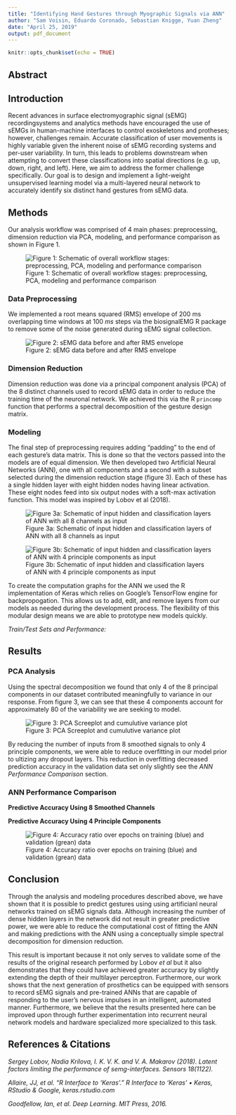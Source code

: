 ```yaml
---
title: "Identifying Hand Gestures through Myographic Signals via ANN"
author: "Sam Voisin, Eduardo Coronado, Sebastian Knigge, Yuan Zheng"
date: "April 25, 2019"
output: pdf_document
---
```


```r
knitr::opts_chunk$set(echo = TRUE)
```


## Abstract


## Introduction

Recent advances in surface electromyographic signal (sEMG) recordingsystems and analytics methods have encouraged the use of sEMGs in human-machine interfaces to control exoskeletons and protheses; however, challenges remain. Accurate classification of user movements is highly variable given the inherent noise of sEMG recording systems and per-user variability. In turn, this leads to problems downstream when attempting to convert these classifications into spatial directions (e.g. up, down, right, and left). Here, we aim to address the former challenge specifically. Our goal is to design and implement a light-weight unsupervised learning model via a multi-layered neural network to accurately identify six distinct hand gestures from sEMG data.


## Methods

Our analysis workflow was comprised of 4 main phases: preprocessing, dimension reduction via PCA, modeling, and performance comparison as shown in Figure $1$.

![Figure 1: Schematic of overall workflow stages: preprocessing, PCA, modeling and performance comparison](/Graphics/Flow.png)

### Data Preprocessing

We implemented a root means squared (RMS) envelope of $200$ ms overlapping time windows at $100$ $ms$ steps via the biosignalEMG R package to remove some of the noise generated during sEMG signal collection.

![Figure 2: sEMG data before and after RMS envelope](/Graphics/smooth_ex.png)

### Dimension Reduction

Dimension reduction was done via a principal component analysis (PCA) of the 8 distinct channels used to record sEMG data in order to reduce the training time of the neuronal network. We achieved this via the R `princomp` function that performs a spectral decomposition of the gesture design matrix.

### Modeling

The final step of preprocessing requires adding "padding" to the end of each gesture's data matrix. This is done so that the vectors passed into the models are of equal dimension. We then developed two Artificial Neural Networks (ANN), one with all components and a second with a subset selected during the dimension reduction stage (figure $3$). Each of these has a single hidden layer with eight hidden nodes having linear activation. These eight nodes feed into six output nodes with a soft-max activation function. This model was inspired by Lobov et al ($2018$).

![Figure 3a: Schematic of input hidden and classification layers of ANN with all 8 channels as input](/Graphics/1-layer-NN.png)

![Figure 3b: Schematic of input hidden and classification layers of ANN with 4 principle components as input](/Graphics/1-layer-PCA-NN.png)

To create the computation graphs for the ANN we used the R implementation of Keras which relies on Google's TensorFlow engine for backpropogation. This allows us to add, edit, and remove layers from our models as needed during the development process. The flexibility of this modular design means we are able to prototype new models quickly.

*Train/Test Sets and Performance:*

\begin{com}
To assess the performance of each ANN, we used an $80/20$ split our data to generate a gesture-specific training and a testing sets. These were done automatically in the Keras package via random sampling. We then assessed the classifcation accuracy of each ANN using a categorical cross entropy metric which measures the *Kullback-Leibler* (KL) divergence between the true distribution of the response variable and the distribution of the predictions.
\end{com}

## Results


### PCA Analysis

Using the spectral decomposition we found that only $4$ of the $8$ principal components in our dataset contributed meaningfully to variance in our response. From figure $3$, we can see that these $4$ components account for approximately $80%$ of the variability we are seeking to model.

![Figure 3: PCA Screeplot and cumulutive variance plot](/Graphics/PCA_Plots/PCA_screeplot-150dpi.png)

By reducing the number of inputs from $8$ smoothed signals to only $4$ principle components, we were able to reduce overfitting in our model prior to ultizing any dropout layers. This reduction in overfitting decreased prediction accuracy in the validation data set only slightly see the *ANN Performance Comparison* section.


### ANN Performance Comparison

**Predictive Accuracy Using $8$ Smoothed Channels**


**Predictive Accuracy Using $4$ Principle Components**


![Figure 4: Accuracy ratio over epochs on training (blue) and validation (grean) data](/Graphics/[INSERT PIC])

## Conclusion

Through the analysis and modeling procedures described above, we have shown that it is possible to predict gestures using using artificianl neural networks trained on sEMG signals data. Although increasing the number of dense hidden layers in the network did not result in greater predictive power, we were able to reduce the computational cost of fitting the ANN and making predictions with the ANN using a conceptually simple spectral decomposition for dimension reduction.

This result is important because it not only serves to validate some of the results of the original research performed by Lobov *et al* but it also demonstrates that they could have achieved greater accuracy by slightly extending the depth of their multilayer perceptron. Furthermore, our work shows that the next generation of prosthetics can be equipped with sensors to record sEMG signals and pre-trained ANNs that are capable of responding to the user's nervous impulses in an intelligent, automated manner. Furthermore, we believe that the results presented here can be improved upon through further experimentation into recurrent neural network models and hardware specialized more specialized to this task.

## References & Citations

*Sergey Lobov, Nadia Krilova, I. K. V. K. and V. A. Makarov (2018). Latent factors limiting the performance of semg-interfaces. Sensors 18(1122).*

*Allaire, JJ, et al. “R Interface to 'Keras'.” R Interface to 'Keras' • Keras, RStudio &amp; Google, keras.rstudio.com*

*Goodfellow, Ian, et al. Deep Learning. MIT Press, 2016.*


















